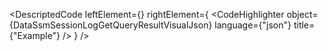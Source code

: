 
<DescriptedCode
  leftElement={<DataSsmSessionLogGetQueryResultDesc />}
  rightElement={
    <CodeHighlighter
      object={DataSsmSessionLogGetQueryResultVisualJson}
      language={"json"}
      title={"Example"}
    />
  }
/>

